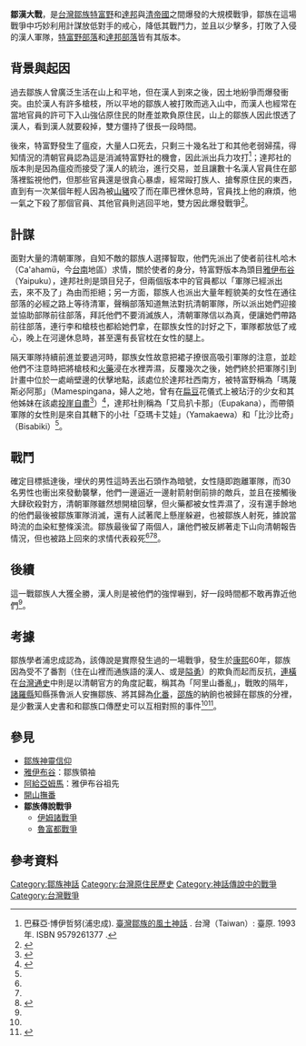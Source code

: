 {{noteTA
|1=zh-tw:雅伊布谷;zh-cn:雅伊布谷;zh-hk:雅伊布谷;
}}
{{Infobox Military Conflict
|conflict=鄒漢大戰
|partof=[[鄒族|鄒族]]戰役
|date=約18-19世紀
|place=[[曾文溪|曾文溪]]上游、達邦部落西南方某處峭壁
|result=鄒族勝利，漢人長時間不再入侵
|combatant1 = 鄒族
*特富野部落
或
*達邦部落
|combatant2 = <!--是否已有國旗不確定-->{{QING}}
|commander1 =
*[[雅伊布谷|雅伊布谷]]（特富野頭目）
*尤俄熱姆（特富野征將）
或
*達邦社頭目
|commander2 = 不明
|strength1  = 戰鬥人員約30人、女性人數不明
|strength2  = 1000人（特富野）

300人（達邦）
|casualties1 = 損失輕微
|casualties2 = 全滅
}}

'''鄒漢大戰'''，是[[台灣|台灣]][[鄒族|鄒族]][[特富野|特富野]]和[[達邦|達邦]]與[[清帝國|清帝國]]之間爆發的大規模戰爭，鄒族在這場戰爭中巧妙利用計謀放低對手的戒心，降低其戰鬥力，並且以少擊多，打敗了入侵的漢人軍隊，[[特富野部落|特富野部落]]和[[達邦部落|達邦部落]]皆有其版本。


==背景與起因==
過去鄒族人曾廣泛生活在山上和平地，但在漢人到來之後，因土地紛爭而爆發衝突。由於漢人有許多槍枝，所以平地的鄒族人被打敗而逃入山中，而漢人也經常在當地官員的許可下入山強佔原住民的財產並欺負原住民，山上的鄒族人因此恨透了漢人，看到漢人就要殺掉，雙方僵持了很長一段時間。

後來，特富野發生了瘟疫，大量人口死去，只剩三十幾名壯丁和其他老弱婦孺，得知情況的清朝官員認為這是消滅特富野社的機會，因此派出兵力攻打<ref name=tipp>巴蘇亞‧博伊哲努(浦忠成). [https://www.books.com.tw/products/0010086062 臺灣鄒族的風土神話] {{Wayback|url=https://www.books.com.tw/products/0010086062 |date=20200624003443 }}. 台灣（Taiwan）: 臺原. 1993年. ISBN 9579261377 {{Zh}}.</ref>；達邦社的版本則是因為瘟疫而接受了漢人的統治，進行交易，並且讓數十名漢人官員住在部落裡監視他們，但那些官員還是很貪心暴虐，經常毆打族人、搶奪原住民的東西，直到有一次某個年輕人因為被[[山豬|山豬]]咬了而在庫巴裡休息時，官員找上他的麻煩，他一氣之下殺了那個官員、其他官員則逃回平地，雙方因此爆發戰爭<ref name="原住民神話‧故事全集（2）">{{cite web|author=林道生|title=原住民神話‧故事全集（2）|url=https://www.taaze.tw/goods/11100039739.html|publisher=漢藝色研|isbn=9789576224508|orig-year=2002年|access-date=2020-10-19|archive-date=2021-11-18|archive-url=https://web.archive.org/web/20211118072442/https://www.taaze.tw/goods/11100039739.html|dead-url=no}}</ref>。

==計謀==
面對大量的清朝軍隊，自知不敵的鄒族人選擇智取，他們先派出了使者前往札哈木（Ca'ahamü，今[[台南市|台南]]地區）求情，關於使者的身分，特富野版本為頭目[[雅伊布谷|雅伊布谷]]（Yaipuku），達邦社則是頭目兒子，但兩個版本中的官員都以「軍隊已經派出去，來不及了」為由而拒絕；另一方面，鄒族人也派出大量年輕貌美的女性在通往部落的必經之路上等待清軍，聲稱部落知道無法對抗清朝軍隊，所以派出她們迎接並協助部隊前往部落，拜託他們不要消滅族人，清朝軍隊信以為真，便讓她們帶路前往部落，連行李和槍枝也都給她們拿，在鄒族女性的討好之下，軍隊都放低了戒心，晚上在河邊休息時，甚至還有長官枕在女性的腿上。

隔天軍隊持續前進並要過河時，鄒族女性故意把裙子撩很高吸引軍隊的注意，並趁他們不注意時把將槍枝和[[火藥|火藥]]浸在水裡弄濕，反覆幾次之後，她們終於把軍隊引到計畫中位於一處峭壁邊的伏擊地點，該處位於達邦社西南方，被特富野稱為「瑪蔑斯必阿那」（Mamespingana，婦人之地，曾有在[[扁豆|扁豆]]花儀式上被玷汙的少女和其他姊妹在該處[[阿給亞姆馬|投崖自盡]]<ref>{{cite magazine|url=https://beta.nmp.gov.tw/enews/no116/page_04.html|title=阿里山豆花之祭 meefo’na|author=巴蘇亞‧博伊哲努（浦忠成）|magazine=史前館電子報|issue=第116期　|date=2007-10-01|publisher=國立臺灣史前文化博物館|access-date=2020-10-26|archive-date=2020-10-29|archive-url=https://web.archive.org/web/20201029094427/https://beta.nmp.gov.tw/enews/no116/page_04.html|dead-url=no}}</ref>）<ref name="札哈木：鄒族的赤嵌經驗">{{cite web|author=巴蘇亞．博伊哲努|title=札哈木：鄒族的赤嵌經驗|url=https://ihc.apc.gov.tw/Journals.php?pid=644&id=1024|publisher=東華大學|work=原住民民族學院|accessdate=2017-10|archive-date=2020-10-22|archive-url=https://web.archive.org/web/20201022174318/https://ihc.apc.gov.tw/Journals.php?pid=644&id=1024|dead-url=no}}</ref>，達邦社則稱為「艾烏扒卡那」（Eupakana），而帶領軍隊的女性則是來自其轄下的小社「亞瑪卡艾娃」（Yamakaewa）和「比沙比奇」（Bisabiki）<ref name=tipp/>。

==戰鬥==
確定目標抵達後，埋伏的男性這時丟出石頭作為暗號，女性隨即跑離軍隊，而30名男性也衝出來發動襲擊，他們一邊逼近一邊射箭射倒前排的敵兵，並且在接觸後大肆砍殺對方，清朝軍隊雖然想開槍回擊，但火藥都被女性弄濕了，沒有還手餘地的他們最後被鄒族軍隊消滅，還有人試著爬上懸崖躲避，也被鄒族人射死，據說當時流的血染紅整條溪流。鄒族最後留了兩個人，讓他們被反綁著走下山向清朝報告情況，但也被路上回來的求情代表殺死<ref name=tipp/><ref name="原住民神話‧故事全集（2）"/><ref name="臺灣原住民的母語傳說">{{cite web|author=陳千武|title=臺灣原住民的母語傳說|url=https://www.books.com.tw/products/0010228710|publisher=臺原|isbn=9579261105|date=2003-08-01|orig-year=1990-10-15|access-date=2020-10-19|archive-date=2019-08-06|archive-url=https://web.archive.org/web/20190806055624/https://www.books.com.tw/products/0010228710|dead-url=no}}</ref>。

==後續==
這一戰鄒族人大獲全勝，漢人則是被他們的強悍嚇到，好一段時間都不敢再靠近他們<ref name=tipp/>。

==考據==
鄒族學者浦忠成認為，該傳說是實際發生過的一場戰爭，發生於[[康熙|康熙]]60年，鄒族因為受不了番割（住在山裡而通族語的漢人、或是[[隘勇|隘勇]]）的欺負而起而反抗，[[連橫_(歷史學家)|連橫]]在[[台灣通史|台灣通史]]中則是以清朝官方的角度記載，稱其為「阿里山番亂」，戰敗的隔年，[[諸羅縣|諸羅縣]]知縣孫魯派人安撫鄒族、將其歸為[[化番|化番]]，[[邵族|邵族]]的納餉也被歸在鄒族的分裡，是少數漢人史書和和鄒族口傳歷史可以互相對照的事件<ref name="札哈木：鄒族的赤嵌經驗"/><ref name="臺灣通史">{{cite web|author=連橫|title=臺灣通史|url=https://www.books.com.tw/products/0010753640|publisher=五南|isbn=9789571191300|date=2017-05-25|orig-year=1921年|access-date=2020-10-23|archive-date=2020-10-27|archive-url=https://web.archive.org/web/20201027093827/https://www.books.com.tw/products/0010753640|dead-url=no}}</ref>。

==參見==
*[[鄒族神靈信仰|鄒族神靈信仰]]
*[[雅伊布谷|雅伊布谷]]：鄒族領袖
*[[阿給亞姆馬|阿給亞姆馬]]：雅伊布谷祖先
*[[開山撫番|開山撫番]]
*'''鄒族傳說戰爭'''
**[[伊姆諸戰爭|伊姆諸戰爭]]
**[[魯富都戰爭|魯富都戰爭]]

==參考資料==
{{reflist}}

[[Category:鄒族神話|Category:鄒族神話]]
[[Category:台灣原住民歷史|Category:台灣原住民歷史]]
[[Category:神話傳說中的戰爭|Category:神話傳說中的戰爭]]
[[Category:台灣戰爭|Category:台灣戰爭]]
